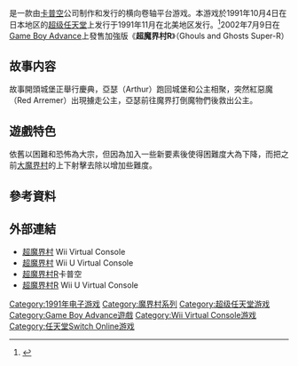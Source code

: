{{Infobox VG
| title       = 超魔界村
| original    = 
| japanese    = 超魔界村
| english     = Super Ghouls 'n Ghosts
| image       = 
| caption     = 
| official    = 
| common      = 
| genre       = [[動作遊戲|動作遊戲]]
| platforms   = [[超級任天堂|超級任天堂]]、[[Game_Boy_Advance|Game Boy Advance]]<br>[[Virtual_Console|Virtual Console]]
| developer   = [[卡普空|卡普空]]
| publisher   = {{vgrelease|JP|卡普空|NA|卡普空美國|EU|[[任天堂|任天堂]]|AUS|任天堂}}
| distributor = 
| director    = 
| producer     = [[藤原得郎|藤原得郎]]
| designer    = 三並達也<br/>山添公雄
| writer      = 
| programmer  = 篠原雅嗣<br/>{{lang|ja|まついよしひろ}}
| composer    = 山口真理
| artist      = 松下進
| series      = [[魔界村系列|魔界村系列]]
| engine      = 
| modes       = [[單人遊戲|單人遊戲]]
| released    = '''超級任天堂'''{{vgr|JP|October 4, 1991|NA|November 28, 1991|EU|December 10, 1992}}'''Game Boy Advance'''{{vgr|JP|July 19, 2002|NA|September 23, 2002|EU|September 27, 2002}}'''Wii Virtual Console（SFC）'''{{vgr|JP|February 20, 2007|NA|March 5, 2007|EU|March 9, 2007}}'''Wii U Virtual Console（SFC）'''{{vgr|JP|April 26, 2013|INT|May 16, 2013}}'''Wii U Virtual Console（GBA）'''{{vgr|JP|January 14, 2015|NA|October 22, 2015|PAL|February 19, 2015}}'''Nintendo Switch Online'''{{vgr|WW|September 6, 2019}}
| onlinegame  = 
| shutdown    = 
}}
{{vgname|超魔界村|ja=超魔界村|en=Super Ghouls 'n Ghosts}}是一款由[[卡普空|卡普空]]公司制作和发行的横向卷轴平台游戏。本游戏於1991年10月4日在日本地区的[[超级任天堂|超级任天堂]]上发行于1991年11月在北美地区发行。<ref name="gamefaqs">{{cite web| url = http://www.gamefaqs.com/snes/588732-super-ghouls-n-ghosts/data| title = Release information| publisher = [[GameFAQs|GameFAQs]]| date = | accessdate = 2015-10-23| archive-date = 2015-09-07| archive-url = https://web.archive.org/web/20150907124213/http://www.gamefaqs.com/snes/588732-super-ghouls-n-ghosts/data| dead-url = no}}</ref>2002年7月9日在[[Game_Boy_Advance|Game Boy Advance]]上發售加強版《'''超魔界村R'''》（Ghouls and Ghosts Super-R）

==故事内容==
故事開頭城堡正舉行慶典，亞瑟（Arthur）跑回城堡和公主相聚，突然紅惡魔（Red Arremer）出現擄走公主，亞瑟前往魔界打倒魔物們後救出公主。

==遊戲特色==
依舊以困難和恐怖為大宗，但因為加入一些新要素後使得困難度大為下降，而把之前[[大魔界村|大魔界村]]的上下射擊去除以增加些難度。

==參考資料==
{{Reflist}}

==外部連結==
*[http://www.nintendo.co.jp/wii/vc/vc_sgg/index.html 超魔界村] {{Wayback|url=http://www.nintendo.co.jp/wii/vc/vc_sgg/index.html |date=20100515141204 }}Wii Virtual Console{{ja}}
*[https://www.nintendo.co.jp/titles/20010000001109 超魔界村] {{Wayback|url=https://www.nintendo.co.jp/titles/20010000001109 |date=20160411140746 }}Wii U Virtual Console{{ja}}
*[https://web.archive.org/web/20130721015314/http://www.capcom.co.jp/makair/ 超魔界村R]卡普空{{ja}}
*[https://www.nintendo.co.jp/titles/20010000011486 超魔界村R] {{Wayback|url=https://www.nintendo.co.jp/titles/20010000011486 |date=20160406161826 }}Wii U Virtual Console{{ja}}

{{魔界村系列}}

{{DEFAULTSORT:Chomakaimura}}
[[Category:1991年电子游戏|Category:1991年电子游戏]]
[[Category:魔界村系列|Category:魔界村系列]]
[[Category:超级任天堂游戏|Category:超级任天堂游戏]]
[[Category:Game_Boy_Advance遊戲|Category:Game Boy Advance遊戲]]
[[Category:Wii_Virtual_Console游戏|Category:Wii Virtual Console游戏]]
[[Category:任天堂Switch_Online游戏|Category:任天堂Switch Online游戏]]